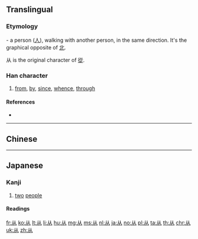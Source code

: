 {{also|從|丛|人人|ㅆ}}
==Translingual==
{{Han simplified forms|從|従|从}}
{{stroke order|type=animate}}

===Etymology===
{{Han etyl}}
{{liushu|ic}} - a person ([[人]]), walking with another person, in the same direction. It's the graphical opposite of [[北]].

从 is the original character of [[從]].

===Han character===
{{Han char|rn=9|rad=人|as=02|sn=4|four=88000|canj=OO|ids=⿰人人}}

# [[from]], [[by]], [[since]], [[whence]], [[through]]

====References====
* {{Han ref|kx=0092.030|dkj=00362|dj=0195.010|hdz=10105.030|uh=4ECE|ud=20174}}

----

==Chinese==
{{zh-see|從}}

----

==Japanese==

===Kanji===
{{ja-kanji|grade=uc|rs=人02}}

# [[two]] [[people]]

====Readings====
{{ja-readings
|on=[[しょう]] (shō), [[じゅ]] (ju), [[じゅう]] (jū)
|kun=[[したがう]] ([[从う]], shitagau) {{qualifier|rare}}, [[より]] (yori) {{qualifier|rare}}
}}

[[fr:从]]
[[ko:从]]
[[lt:从]]
[[li:从]]
[[hu:从]]
[[mg:从]]
[[ms:从]]
[[nl:从]]
[[ja:从]]
[[no:从]]
[[pl:从]]
[[ta:从]]
[[th:从]]
[[chr:从]]
[[uk:从]]
[[zh:从]]